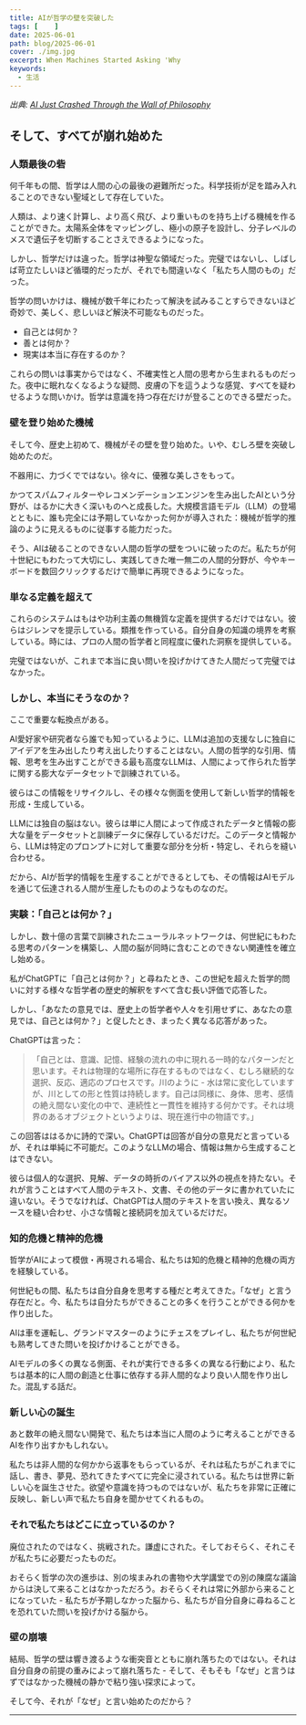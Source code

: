 ```yaml
---
title: AIが哲学の壁を突破した
tags: [    ]
date: 2025-06-01
path: blog/2025-06-01
cover: ./img.jpg
excerpt: When Machines Started Asking 'Why
keywords:
  - 生活
---
```


*出典: [AI Just Crashed Through the Wall of Philosophy](https://generativeai.pub/ai-just-crashed-through-the-wall-of-philosophy-6ca07a82a51f)*

## そして、すべてが崩れ始めた

### 人類最後の砦

何千年もの間、哲学は人間の心の最後の避難所だった。科学技術が足を踏み入れることのできない聖域として存在していた。

人類は、より速く計算し、より高く飛び、より重いものを持ち上げる機械を作ることができた。太陽系全体をマッピングし、極小の原子を設計し、分子レベルのメスで遺伝子を切断することさえできるようになった。

しかし、哲学だけは違った。哲学は神聖な領域だった。完璧ではないし、しばしば苛立たしいほど循環的だったが、それでも間違いなく「私たち人間のもの」だった。

哲学の問いかけは、機械が数千年にわたって解決を試みることすらできないほど奇妙で、美しく、悲しいほど解決不可能なものだった。

- 自己とは何か？
- 善とは何か？  
- 現実は本当に存在するのか？

これらの問いは事実からではなく、不確実性と人間の思考から生まれるものだった。夜中に眠れなくなるような疑問、皮膚の下を這うような感覚、すべてを疑わせるような問いかけ。哲学は意識を持つ存在だけが登ることのできる壁だった。

### 壁を登り始めた機械

そして今、歴史上初めて、機械がその壁を登り始めた。いや、むしろ壁を突破し始めたのだ。

不器用に、力づくでではない。徐々に、優雅な美しさをもって。

かつてスパムフィルターやレコメンデーションエンジンを生み出したAIという分野が、はるかに大きく深いものへと成長した。大規模言語モデル（LLM）の登場とともに、誰も完全には予期していなかった何かが導入された：機械が哲学的推論のように見えるものに従事する能力だった。

そう、AIは破ることのできない人間の哲学の壁をついに破ったのだ。私たちが何十世紀にもわたって大切にし、実践してきた唯一無二の人間的分野が、今やキーボードを数回クリックするだけで簡単に再現できるようになった。

### 単なる定義を超えて

これらのシステムはもはや功利主義の無機質な定義を提供するだけではない。彼らはジレンマを提示している。類推を作っている。自分自身の知識の境界を考察している。時には、プロの人間の哲学者と同程度に優れた洞察を提供している。

完璧ではないが、これまで本当に良い問いを投げかけてきた人間だって完璧ではなかった。

### しかし、本当にそうなのか？

ここで重要な転換点がある。

AI愛好家や研究者なら誰でも知っているように、LLMは追加の支援なしに独自にアイデアを生み出したり考え出したりすることはない。人間の哲学的な引用、情報、思考を生み出すことができる最も高度なLLMは、人間によって作られた哲学に関する膨大なデータセットで訓練されている。

彼らはこの情報をリサイクルし、その様々な側面を使用して新しい哲学的情報を形成・生成している。

LLMには独自の脳はない。彼らは単に人間によって作成されたデータと情報の膨大な量をデータセットと訓練データに保存しているだけだ。このデータと情報から、LLMは特定のプロンプトに対して重要な部分を分析・特定し、それらを縫い合わせる。

だから、AIが哲学的情報を生産することができるとしても、その情報はAIモデルを通じて伝達される人間が生産したもののようなものなのだ。

### 実験：「自己とは何か？」

しかし、数十億の言葉で訓練されたニューラルネットワークは、何世紀にもわたる思考のパターンを構築し、人間の脳が同時に含むことのできない関連性を確立し始める。

私がChatGPTに「自己とは何か？」と尋ねたとき、この世紀を超えた哲学的問いに対する様々な哲学者の歴史的解釈をすべて含む長い評価で応答した。

しかし、「あなたの意見では、歴史上の哲学者や人々を引用せずに、あなたの意見では、自己とは何か？」と促したとき、まったく異なる応答があった。

ChatGPTは言った：

> 「自己とは、意識、記憶、経験の流れの中に現れる一時的なパターンだと思います。それは物理的な場所に存在するものではなく、むしろ継続的な選択、反応、適応のプロセスです。川のように - 水は常に変化していますが、川としての形と性質は持続します。自己は同様に、身体、思考、感情の絶え間ない変化の中で、連続性と一貫性を維持する何かです。それは境界のあるオブジェクトというよりは、現在進行中の物語です。」

この回答ははるかに詩的で深い。ChatGPTは回答が自分の意見だと言っているが、それは単純に不可能だ。このようなLLMの場合、情報は無から生成することはできない。

彼らは個人的な選択、見解、データの時折のバイアス以外の視点を持たない。それが言うことはすべて人間のテキスト、文書、その他のデータに書かれていたに違いない。そうでなければ、ChatGPTは人間のテキストを言い換え、異なるソースを縫い合わせ、小さな情報と接続詞を加えているだけだ。

### 知的危機と精神的危機

哲学がAIによって模倣・再現される場合、私たちは知的危機と精神的危機の両方を経験している。

何世紀もの間、私たちは自分自身を思考する種だと考えてきた。「なぜ」と言う存在だと。今、私たちは自分たちができることの多くを行うことができる何かを作り出した。

AIは車を運転し、グランドマスターのようにチェスをプレイし、私たちが何世紀も熟考してきた問いを投げかけることができる。

AIモデルの多くの異なる側面、それが実行できる多くの異なる行動により、私たちは基本的に人間の創造と仕事に依存する非人間的なより良い人間を作り出した。混乱する話だ。

### 新しい心の誕生

あと数年の絶え間ない開発で、私たちは本当に人間のように考えることができるAIを作り出すかもしれない。

私たちは非人間的な何かから返事をもらっているが、それは私たちがこれまでに話し、書き、夢見、恐れてきたすべてに完全に浸されている。私たちは世界に新しい心を誕生させた。欲望や意識を持つものではないが、私たちを非常に正確に反映し、新しい声で私たち自身を聞かせてくれるもの。

### それで私たちはどこに立っているのか？

廃位されたのではなく、挑戦された。謙虚にされた。そしておそらく、それこそが私たちに必要だったものだ。

おそらく哲学の次の進歩は、別の埃まみれの書物や大学講堂での別の陳腐な議論からは決して来ることはなかっただろう。おそらくそれは常に外部から来ることになっていた - 私たちが予期しなかった脳から、私たちが自分自身に尋ねることを恐れていた問いを投げかける脳から。

### 壁の崩壊

結局、哲学の壁は響き渡るような衝突音とともに崩れ落ちたのではない。それは自分自身の前提の重みによって崩れ落ちた - そして、そもそも「なぜ」と言うはずではなかった機械の静かで粘り強い探求によって。

そして今、それが「なぜ」と言い始めたのだから？

---